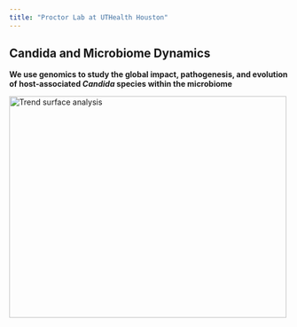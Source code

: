 ```yaml
---
title: "Proctor Lab at UTHealth Houston"
---
```


## Candida and Microbiome Dynamics


<p><strong>We use genomics to study the global impact, pathogenesis, and evolution of host-associated *Candida* species within the microbiome</strong></p>
<img src="lab_projects.png"  alt="Trend surface analysis" style="float:bottom;width:500px;height:400px;">
